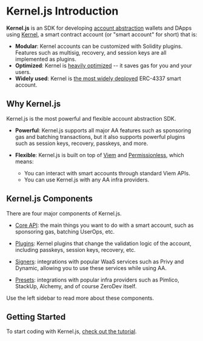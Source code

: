 # Kernel.js Introduction

**Kernel.js** is an SDK for developing [account abstraction](https://www.erc4337.io) wallets and DApps using [Kernel](/kernel/intro), a smart contract account (or "smart account" for short) that is:

- **Modular**: Kernel accounts can be customized with Solidity plugins.  Features such as multisig, recovery, and session keys are all implemented as plugins.
- **Optimized**: Kernel is [heavily optimized](https://github.com/zerodevapp/aa-benchmark) -- it saves gas for you and your users.
- **Widely used**: Kernel is [the most widely deployed](https://www.bundlebear.com/factories/all) ERC-4337 smart account.

## Why Kernel.js

Kernel.js is the most powerful and flexible account abstraction SDK.

- **Powerful**: Kernel.js supports all major AA features such as sponsoring gas and batching transactions, but it also supports powerful plugins such as session keys, recovery, passkeys, and more.

- **Flexible**: Kernel.js is built on top of [Viem](https://viem.sh/) and [Permissionless](https://docs.pimlico.io/permissionless/reference), which means:
  - You can interact with smart accounts through standard Viem APIs.
  - You can use Kernel.js with any AA infra providers.


## Kernel.js Components

There are four major components of Kernel.js.

- [Core API](/kerneljs/core-api): the main things you want to do with a smart account, such as sponsoring gas, batching UserOps, etc.

- [Plugins](/kerneljs/plugins/intro): Kernel plugins that change the validation logic of the account, including passkeys, session keys, recovery, etc.

- [Signers](/kerneljs/signers/intro): integrations with popular WaaS services such as Privy and Dynamic, allowing you to use these services while using AA.

- [Presets](/kerneljs/presets/intro): integrations with popular infra providers such as Pimlico, StackUp, Alchemy, and of course ZeroDev itself.

Use the left sidebar to read more about these components.

## Getting Started

To start coding with Kernel.js, [check out the tutorial](/kerneljs/getting-started/quickstart).